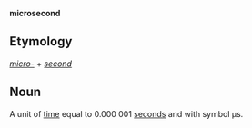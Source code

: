 '''microsecond'''

==Etymology==

''[[micro-]]'' + ''[[second]]''

==Noun==

A unit of [[time]] equal to 0.000&nbsp;001 [[second]]s and with symbol &mu;s.